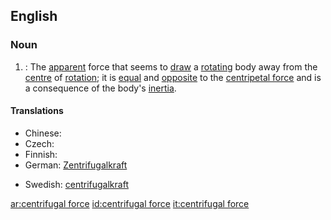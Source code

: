 ==English==

{{wikipedia}}
===Noun===
{{en-noun|sg=[[centrifugal]] [[force]]}}
# {{physics}}: The [[apparent]] force that seems to [[draw]] a [[rotating]] body away from the [[centre]] of [[rotation]]; it is [[equal]] and [[opposite]] to the [[centripetal force]] and is a consequence of the body's [[inertia]].

====Translations====
{{trans-top|a force}}
* Chinese: {{t|cmn|離心力|sc=Hani|xs=Mandarin}}
* Czech: {{t-|cs|odstředivá síla|f}}
* Finnish: {{t-|fi|keskipakoisvoima}}
* German: [[Zentrifugalkraft]] {{f}}
{{trans-mid}}
*Swedish: [[centrifugalkraft]] {{c}}
{{trans-bottom}}

[[ar:centrifugal force]]
[[id:centrifugal force]]
[[it:centrifugal force]]
